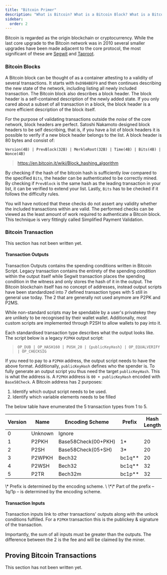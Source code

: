 ```yaml
---
title: "Bitcoin Primer"
description: "What is Bitcoin? What is a Bitcoin Block? What is a Bitcoin transaction?  And how do Cross Cats prove Bitcoin fulfillments? This page contains all information required to understand how Cross Cats interact with BTC."
sidebar:
  order: 2
---
```


Bitcoin is regarded as the origin blockchain or cryptocurrency. While the last core upgrade to the Bitcoin network was in 2010 several smaller upgrades have been made adjacent to the core protocol, the most significant of these are [Segwit](https://github.com/bitcoin/bips/blob/master/bip-0141.mediawiki) and [Taproot](https://github.com/bitcoin/bips/blob/master/bip-0341.mediawiki).

### Bitcoin Blocks

A Bitcoin block can be thought of as a container attesting to a validity of several transactions. It starts with `0xD9B4BEF9` and then continues describing the new state of the network, including listing all newly included transaction. The Bitcoin block also describes a block header. The block header is a self-contained description of the newly added state. If you only cared about a subset of all transaction in a block, the block header is a more efficient description of the block itself.

For the purpose of validating transactions outside the _noise_ of the core network, block headers are perfect. Satoshi Nakamoto designed block headers to be self describing, that is, if you have a list of block headers it is possible to verify if a new block header belongs to the list. A block header is 80 bytes and consist of:

`Version(4B) | PrevBlock(32B) | MerkleRoot(32B) | Time(4B) | Bits(4B) | Nonce(4B)`
> https://en.bitcoin.it/wiki/Block_hashing_algorithm

By checking if the hash of the bitcoin hash is sufficiently _low_ compared to the specified `Bits`, the header can be authenticated to be correctly mined. By checking if `PrevBlock` is the same hash as the leading transaction in your list, it can be verified to extend your list. Lastly, `Bits` has to be checked if it follows the difficulty rules.

You will have noticed that these checks do not assert any validity whether the included transactions within are valid. The performed checks can be viewed as the least amount of work required to authenticate a Bitcoin block. This technique is very fittingly called Simplified Payment Validation.

### Bitcoin Transaction

This section has not been written yet.

#### Transaction Outputs

Transaction Outputs contains the spending conditions written in Bitcoin Script. Legacy transaction contains the entirety of the spending condition within the output itself while Segwit transaction places the spending condition in the witness and only stores the hash of it in the output. The Bitcoin blockchain itself has no concept of addresses, instead output scripts have been standardized into 7 defined transaction types with 5 still in general use today. The 2 that are generally not used anymore are P2PK and P2MS.

While non-standard scripts may be spendable by a user's privatekey they are unlikely to be recognised by their wallet wallet. Additionally, most custom scripts are implemented through P2SH to allow wallets to pay into it.

Each standardised transaction type describes what the output looks like. The script below is a legacy `P2PKH` output script:

> `OP_DUB | OP_HASH160 | PUSH_20 | {publicKeyHash} | OP_EQUALVERIFY | OP_CHECKSIG`

If you need to pay to a `P2PKH` address, the output script needs to have the above format. Additionally, `publicKeyHash` defines who the spender is. To fully generate an output script you thus need the target `publicKeyHash`. This is what the address is. A `P2PKH` address is `00 + publicKeyHash` encoded with `Base58Check`. A Bitcoin address has 2 purposes:

1. Identify which output script needs to be used.
2. Identify which variable elements needs to be filled

The below table have enumerated the 5 transaction types from 1 to 5.

<table>
  <thead>
    <tr>
      <th>Version</th>
      <th>Name</th>
      <th>Encoding Scheme</th>
      <th>Prefix</th>
      <th>Hash Length</th>
    </tr>
  </thead>
  <tbody>
    <tr>
      <td>0</td>
      <td>Unknown</td>
      <td>Ignore</td>
      <td></td>
      <td></td>
    </tr>
    <tr>
      <td>1</td>
      <td>P2PKH</td>
      <td>Base58Check(00+PKH)</td>
      <td>1*</td>
      <td>20</td>
    </tr>
    <tr>
      <td>2</td>
      <td>P2SH</td>
      <td>Base58Check(05+SH)</td>
      <td>3*</td>
      <td>20</td>
    </tr>
    <tr>
      <td>3</td>
      <td>P2WPKH</td>
      <td>Bech32</td>
      <td>bc1q**</td>
      <td>20</td>
    </tr>
    <tr>
      <td>4</td>
      <td>P2WSH</td>
      <td>Bech32</td>
      <td>bc1q**</td>
      <td>32</td>
    </tr>
    <tr>
      <td>5</td>
      <td>P2TR</td>
      <td>Bech32m</td>
      <td>bc1p**</td>
      <td>32</td>
    </tr>
  </tbody>
</table>
\* Prefix is determined by the encoding scheme.
\
\*\* Part of the prefix – 1q/1p – is determined by the encoding scheme.

#### Transaction Inputs

Transaction inputs link to other transactions' outputs along with the unlock conditions fulfilled. For a `P2PKH` transaction this is the publickey & signature of the transaction.

Importantly, the sum of all inputs must be greater than the outputs. The difference between the 2 is the fee and will be claimed by the miner.

## Proving Bitcoin Transactions

This section has not been written yet.
